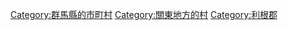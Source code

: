 {{Commonscat|Katashina, Gunma}}
{{Catmore}}

{{DEFAULTSORT:Katashina}}
[[Category:群馬縣的市町村|Category:群馬縣的市町村]]
[[Category:關東地方的村|Category:關東地方的村]]
[[Category:利根郡|Category:利根郡]]